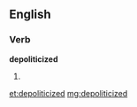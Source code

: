 ==English==

===Verb===
'''depoliticized'''

# {{past of|[[depoliticize]]}}

[[et:depoliticized]]
[[mg:depoliticized]]